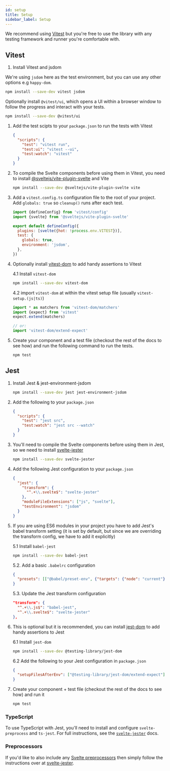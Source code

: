 ```yaml
---
id: setup
title: Setup
sidebar_label: Setup
---
```


We recommend using [Vitest](https://vitest.dev/) but you're free to use the
library with any testing framework and runner you're comfortable with.

## Vitest

1. Install Vitest and jsdom

We're using `jsdom` here as the test environment, but you can use any other
options e.g `happy-dom`.

```bash npm2yarn
npm install --save-dev vitest jsdom
```

Optionally install `@vitest/ui`, which opens a UI within a browser window to
follow the progress and interact with your tests.

```bash npm2yarn
npm install --save-dev @vitest/ui
```

1. Add the test scipts to your `package.json` to run the tests with Vitest

   ```json
   {
     "scripts": {
       "test": "vitest run",
       "test:ui": "vitest --ui",
       "test:watch": "vitest"
     }
   }
   ```

2. To compile the Svelte components before using them in Vitest, you need to
   install
   [@sveltejs/vite-plugin-svelte](https://github.com/sveltejs/vite-plugin-svelte)
   and Vite

   ```bash npm2yarn
   npm install --save-dev @sveltejs/vite-plugin-svelte vite
   ```

3. Add a `vitest.config.ts` configuration file to the root of your project. Add
   `globals: true` so `cleanup()` runs after each test.

   ```js
   import {defineConfig} from 'vitest/config'
   import {svelte} from '@sveltejs/vite-plugin-svelte'

   export default defineConfig({
     plugins: [svelte({hot: !process.env.VITEST})],
     test: {
       globals: true,
       environment: 'jsdom',
     },
   })
   ```

4. Optionally install [vitest-dom](https://github.com/chaance/vitest-dom) to add
   handy assertions to Vitest

   4.1 Install `vitest-dom`

   ```bash npm2yarn
   npm install --save-dev vitest-dom
   ```

   4.2 import `vitest-dom` at within the vitest setup file (usually
   `vitest-setup.(js|ts)`)

   ```js
   import * as matchers from 'vitest-dom/matchers'
   import {expect} from 'vitest'
   expect.extend(matchers)

   // or:
   import 'vitest-dom/extend-expect'
   ```

5. Create your component and a test file (checkout the rest of the docs to see
   how) and run the following command to run the tests.

   ```bash npm2yarn
   npm test
   ```

## Jest

1.  Install Jest & jest-environment-jsdom

    ```bash npm2yarn
    npm install --save-dev jest jest-environment-jsdom
    ```

2.  Add the following to your `package.json`

    ```json
    {
      "scripts": {
        "test": "jest src",
        "test:watch": "jest src --watch"
      }
    }
    ```

3.  You'll need to compile the Svelte components before using them in Jest, so
    we need to install
    [svelte-jester](https://github.com/mihar-22/svelte-jester)

    ```bash npm2yarn
    npm install --save-dev svelte-jester
    ```

4.  Add the following Jest configuration to your `package.json`

    ```json
    {
      "jest": {
        "transform": {
          "^.+\\.svelte$": "svelte-jester"
        },
        "moduleFileExtensions": ["js", "svelte"],
        "testEnvironment": "jsdom"
      }
    }
    ```

5.  If you are using ES6 modules in your project you have to add Jest's babel
    transform setting (it is set by default, but since we are overriding the
    transform config, we have to add it explicitly)

    5.1 Install `babel-jest`

    ```bash npm2yarn
    npm install --save-dev babel-jest
    ```

    5.2. Add a basic `.babelrc` configuration

    ```json
    {
      "presets": [["@babel/preset-env", {"targets": {"node": "current"}}]]
    }
    ```

    5.3. Update the Jest transform configuration

    ```json
    "transform": {
      "^.+\\.js$": "babel-jest",
      "^.+\\.svelte$": "svelte-jester"
    },
    ```

6.  This is optional but it is recommended, you can install
    [jest-dom](https://github.com/testing-library/jest-dom) to add handy
    assertions to Jest

    6.1 Install `jest-dom`

    ```bash npm2yarn
    npm install --save-dev @testing-library/jest-dom
    ```

    6.2 Add the following to your Jest configuration in `package.json`

    ```json
    {
      "setupFilesAfterEnv": ["@testing-library/jest-dom/extend-expect"]
    }
    ```

7.  Create your component + test file (checkout the rest of the docs to see how)
    and run it

    ```bash npm2yarn
    npm test
    ```

### TypeScript

To use TypeScript with Jest, you'll need to install and configure
`svelte-preprocess` and `ts-jest`. For full instructions, see the
[`svelte-jester`](https://github.com/mihar-22/svelte-jester#typescript) docs.

### Preprocessors

If you'd like to also include any
[Svelte preprocessors](https://github.com/sveltejs/svelte-preprocess) then
simply follow the instructions over at
[svelte-jester](https://github.com/mihar-22/svelte-jester#babel).
